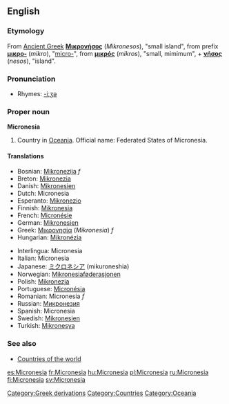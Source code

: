 ==English==
===Etymology===
From [[Ancient Greek]] '''[[Μικρονήσος]]''' (''Mikronesos''), "small island", from prefix '''[[μικρο-]]''' (''mikro''), "[[micro-]]", from '''[[μικρός]]''' (''mikros''), "small, mimimum", + '''[[νήσος]]''' (''nesos''), "island".

===Pronunciation===
*Rhymes: [[Rhymes:English:-iːʒə|-iːʒə]]

===Proper noun===
'''Micronesia'''
{{wikipedia}}
# Country in [[Oceania]]. Official name: Federated States of Micronesia.

====Translations====
{{top}}
*Bosnian: [[Mikronezija]] ''f''
*Breton: [[Mikronezia]]
*Danish: [[Mikronesien]]
*Dutch: Micronesia
*Esperanto: [[Mikronezio]]
*Finnish: [[Mikronesia]]
*French: [[Micronésie]]
*German: [[Mikronesien]]
*Greek: [[Μικρονησία]] (''Mikronesia'') ''f''
*Hungarian: [[Mikronézia]]
{{mid}}
*Interlingua: Micronesia
*Italian: Micronesia
*Japanese: [[ミクロネシア]] (mikuroneshia)
*Norwegian: [[Mikronesiaføderasjonen]]
*Polish: [[Mikronezja]]
*Portuguese: [[Micronésia]]
*Romanian: Micronesia ''f''
*Russian: [[Микронезия]]
*Spanish: Micronesia
*Swedish: [[Mikronesien]]
*Turkish: [[Mikronesya]]
{{bottom}}

===See also===
* [[Countries of the world]]

[[Category:Greek derivations]]
[[Category:Countries]]
[[Category:Oceania]]

[[es:Micronesia]]
[[fr:Micronesia]]
[[hu:Micronesia]]
[[pl:Micronesia]]
[[ru:Micronesia]]
[[fi:Micronesia]]
[[sv:Micronesia]]